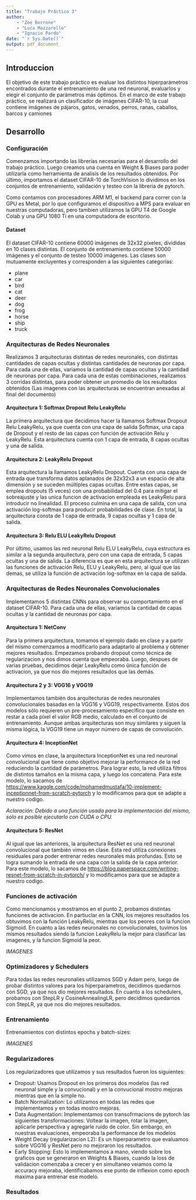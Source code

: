 ```yaml
---
title: "Trabajo Práctico 3"
author:
    - "Zoe Borrone"
    - "Luca Mazzarello"
    - "Ignacio Pardo"
date: "`r Sys.Date()`"
output: pdf_document
---
```


## Introduccion

El objetivo de este trabajo práctico es evaluar los distintos hiperparámetros encontrados durante el entrenamiento de una red neuronal, evaluarlos y elegir el conjunto de parámetros más óptimos. En el marco de este trabajo práctico, se realizará un clasificador de imágenes CIFAR-10, la cual contiene imágenes de pájaros, gatos, venados, perros, ranas, caballos, barcos y camiones

## Desarrollo

### Configuración

Comenzamos importando las librerías necesarias para el desarrollo del trabajo práctico. Luego creamos una cuenta en Weight & Biases para poder utilizarla como herramienta de analisis de los resultados obtenidos. Por último, importamos el dataset CIFAR-10 de TorchVision lo dividimos en los conjuntos de entrenamiento, validación y testeo con la libreria de pytorch.

Como contamos con procesadores ARM M1, el backend para correr con la GPU es Metal, por lo que configuramos el dispositivo a MPS para evaluar en nuestras computadoras, pero tambien utilizamos la GPU T4 de Google Colab y una GPU 1080 Ti en una computadora de escritorio.

#### Dataset

El dataset CIFAR-10 contiene 60000 imágenes de 32x32 pixeles, divididas en 10 clases distintas. El conjunto de entrenamiento contiene 50000 imágenes y el conjunto de testeo 10000 imágenes. Las clases son mutuamente excluyentes y corresponden a las siguientes categorías:

-   plane
-   car
-   bird
-   cat
-   deer
-   dog
-   frog
-   horse
-   ship
-   truck

### Arquitecturas de Redes Neuronales

Realizamos 3 arquitecturas distintas de redes neuronales, con distintas cantidades de capas ocultas y distintas cantidades de neuronas por capa. Para cada una de ellas, variamos la cantidad de capas ocultas y la cantidad de neuronas por capa. Para cada una de estas combinaciones, realizamos 3 corridas distintas, para poder obtener un promedio de los resultados obtenidos (Las imagenes con las arquitecturas se encuentran anexadas al final del documento)

#### Arquitectura 1: Softmax Dropout Relu LeakyRelu

La primera arquitectura que decidimos hacer la llamamos Softmax Dropout Relu LeakyRelu, ya que cuenta con una capa de salida Softmax, una capa de Dropout y el resto de las capas con función de activación Relu y LeakyRelu. Esta arquitectura cuenta con 1 capa de entrada, 8 capas ocultas y una de salida.


#### Arquitectura 2: LeakyRelu Dropout

Esta arquitectura la llamamos LeakyRelu Dropout. Cuenta con una capa de entrada que transforma datos aplanados de 32x32x3 a un espacio de alta dimensión y se suceden múltiples capas ocultas. Entre estas capas, se emplea dropouts (5 veces) con una probabilidad del 0.4 para mitigar el sobreajuste y las unica funcion de activacion empleada es LeakyRelu para introducir no linealidad. El proceso culmina en una capa de salida, con una activación log-softmax para producir probabilidades de clase. En total, la arquitectura consta de 1 capa de entrada, 9 capas ocultas y 1 capa de salida.


#### Arquitectura 3: Relu ELU LeakyRelu Dropout

Por último, usamos las red neuronal Relu ELU LeakyRelu, cuya estructura es similar a la segunda arquitectura, pero con una capa de entrada, 5 capas ocultas y una de salida. La diferencia es que en esta arquitectura se utilizan las funciones de activación Relu, ELU y LeakyRelu, pero, al igual que las demas, se utiliza la función de activación log-softmax en la capa de salida.


### Arquitecturas de Redes Neuronales Convolucionales

Implementamos 5 distintas CNNs para observar su comportamiento en el dataset CIFAR-10. Para cada una de ellas, variamos la cantidad de capas ocultas y la cantidad de neuronas por capa.

#### Arquitectura 1: NetConv

Para la primera arquitectura, tomamos el ejemplo dado en clase y a partir del mismo comenzamos a modificarlo para adaptarlo al problema y obtener mejores resultados. Empezamos probando dropout como técnica de regularizacion y nos dimos cuenta que empeoraba. Luego, despues de varias pruebas, decidimos dejar LeakyRelu como única función de activacion, ya que nos dio mejores resultados que las demás.


#### Arquitectura 2 y 3: VGG16 y VGG19

Implementamos también dos arquitecturas de redes neuronales convolucionales basadas en la VGG16 y VGG19, respectivamente. Estos dos modelos sólo requieren un pre-procesamiento específico que consiste en restar a cada píxel el valor RGB medio, calculado en el conjunto de entrenamiento. Aunque ambas arquitecturas son muy similares y siguen la misma lógica, la VGG19 tiene un mayor número de capas de convolución.


#### Arquitectura 4: InceptionNet

Como vimos en clase, la arquitectura InceptionNet es una red neuronal convolucional que tiene como objetivo mejorar la performance de la red reduciendo la cantidad de parámetros. Para lograr esto, la red utiliza filtros de distintos tamaños en la misma capa, y luego los concatena. Para este modelo, lo sacamos de <https://www.kaggle.com/code/mohamedmustafa/10-implement-inceptionnet-from-scratch-pytorch> y lo modificamos para que se adapte a nuestro codigo.

*Aclaración: Debido a una función usada para la implementación del mismo, solo es posible ejecutarlo con CUDA o CPU.*


#### Arquitectura 5: ResNet

Al igual que las anteriores, la arquitectura ResNet es una red neuronal convolucional que también vimos en clase. Esta red utiliza conexiones residuales para poder entrenar redes neuronales más profundas. Esto se logra sumando la entrada de una capa con la salida de la capa anterior. Para este modelo, lo sacamos de <https://blog.paperspace.com/writing-resnet-from-scratch-in-pytorch/> y lo modificamos para que se adapte a nuestro codigo.


### Funciones de activación

Como mencionamos y mostramos en el punto 2, probamos distintas funciones de activacion. En partiuclar en la CNN, los mejores resultados los obtuvimos con la función LeakyRelu, mientras que los peores con la funcion Sigmoid. En cuanto a las redes neuronales no convolucionales, tuvimos los mismos resultados siendo la funcion LeakyRelu la mejor para clasificar las imagenes, y la funcion Sigmoid la peor.

*IMAGENES*

### Optimizadores y Schedulers

Para todas las redes neuronalies utilizamos SGD y Adam pero, luego de probar distintos valores para los hiperparametros, decidimos quedarnos con SGD, ya que nos dio mejores resultados. En cuanto a los schedulers, probamos con StepLR y CosineAnnealingLR, pero decidimos quedarnos con StepLR, ya que nos dio mejores resultados.


### Entrenamiento

Entrenamientos con distintos epochs y batch-sizes:

*IMAGENES*

### Regularizadores

Los regularizadores que utilizamos y sus resultados fueron los siguientes:

-   Dropout: Usamos Dropout en los primeros dos modelos (las red neuronal simple y la convucional) y en la convucional mostro mejoras mientras que en la simple no.
-   Batch Normalization: Lo utilizamos en todas las redes que implementamos y en todas mostro mejoras.
-   Data Augmentation: Implementamos con transofrmacions de pytorch las siguientes transformaciones: Voltear la imagen, rotar la imagen, aplicarle perspectiva y agregarle ruido de color. Sin embargo, en nuestras evaluaciones, empeoraba la performance de los modelos
-   Weight Decay (regularizacion L2): Es un hiperparametro que evaluamos sobre VGG16 y ResNet pero no mejoraron los resultados. 
-   Early Stopping: Esto lo implementamos a mano, viendo sobre los graficos que se generaron en Weights & Biases, cuando la loss de validacion comenzaba a crecer y en simultaneo veiamos como la accuracy mejoraba, identificabamos ese punto de inflexion como epoch maxima para entrenar ese modelo.

### Resultados
